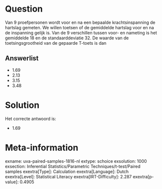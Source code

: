 Question
========

Van 9 proefpersonen wordt voor en na een bepaalde krachtsinspanning de
hartslag gemeten. We willen toetsen of de gemiddelde hartslag voor en na
de inspanning gelijk is. Van de 9 verschillen tussen voor- en nameting
is het gemiddelde 18 en de standaarddeviatie 32. De waarde van de
toetsingsgrootheid van de gepaarde T-toets is dan

Answerlist
----------

* 1.69
* 2.13
* 3.15
* 3.48

Solution
========

Het correcte antwoord is: 

* 1.69

Meta-information
================
exname: uva-paired-samples-1816-nl
extype: schoice
exsolution: 1000
exsection: Inferential Statistics/Parametric Techniques/t-test/Paired samples
exextra[Type]: Calculation
exextra[Language]: Dutch
exextra[Level]: Statistical Literacy
exextra[IRT-Difficulty]: 2.287
exextra[p-value]: 0.4905
